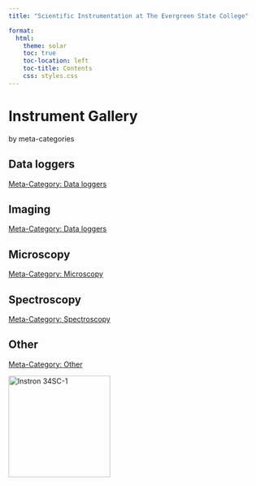 ```yaml
---
title: "Scientific Instrumentation at The Evergreen State College"

format:
  html:
    theme: solar 
    toc: true
    toc-location: left
    toc-title: Contents
    css: styles.css
---
```



# Instrument Gallery
by meta-categories

## Data loggers

[Meta-Category: Data loggers](/MetaCategory/DataLoggers.qmd)

## Imaging

[Meta-Category: Data loggers](/MetaCategory/Imaging.qmd)

## Microscopy

[Meta-Category: Microscopy](/MetaCategory/Microscopy.qmd)

## Spectroscopy

[Meta-Category: Spectroscopy](/MetaCategory/Spectroscopy.qmd)

## Other

[Meta-Category: Other](/MetaCategory/Other.qmd)

::: {layout-ncol=2}

[![Instron 34SC-1](/assets/images/Instron-3400-Series-Single-Column-Table-Model-1000x1000.jpg){width=200}](/Instrumentation/Instron-34SC-1.html)

:::


